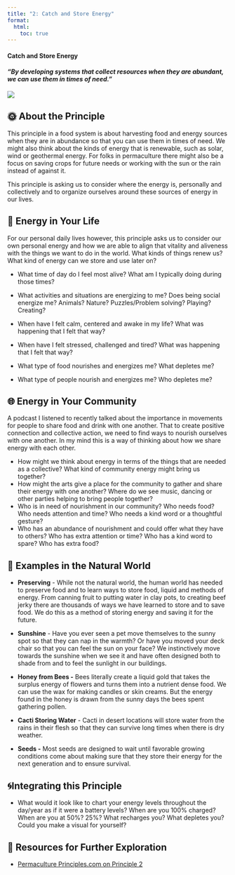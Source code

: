 ```yaml
---
title: "2: Catch and Store Energy"
format:
  html:
    toc: true
---
```


#### Catch and Store Energy

#### *"By developing systems that collect resources when they are abundant, we can use them in times of need."*

[![](images/laura-gilchrist-hXQUhAscZhc-unsplash.jpg)](Photo by <a href="https://unsplash.com/@lauragilchristedu?utm_content=creditCopyText&utm_medium=referral&utm_source=unsplash">Laura Gilchrist</a> on <a href="https://unsplash.com/photos/people-standing-near-sunflower-field-hXQUhAscZhc?utm_content=creditCopyText&utm_medium=referral&utm_source=unsplash">Unsplash</a>)

## 🌞 About the Principle

This principle in a food system is about harvesting food and energy sources when they are in abundance so that you can use them in times of need. We might also think about the kinds of energy that is renewable, such as solar, wind or geothermal energy. For folks in permaculture there might also be a focus on saving crops for future needs or working with the sun or the rain instead of against it.

This principle is asking us to consider where the energy is, personally and collectively and to organize ourselves around these sources of energy in our lives.

## 🌱 Energy in Your Life

For our personal daily lives however, this principle asks us to consider our own personal energy and how we are able to align that vitality and aliveness with the things we want to do in the world. What kinds of things renew us? What kind of energy can we store and use later on?

-   What time of day do I feel most alive? What am I typically doing during those times?

-   What activities and situations are energizing to me? Does being social energize me? Animals? Nature? Puzzles/Problem solving? Playing? Creating?

-   When have I felt calm, centered and awake in my life? What was happening that I felt that way?

-   When have I felt stressed, challenged and tired? What was happening that I felt that way?

-   What type of food nourishes and energizes me? What depletes me?

-   What type of people nourish and energizes me? Who depletes me?

## 🌐 Energy in Your Community

A podcast I listened to recently talked about the importance in movements for people to share food and drink with one another. That to create positive connection and collective action, we need to find ways to nourish ourselves with one another. In my mind this is a way of thinking about how we share energy with each other.

-   How might we think about energy in terms of the things that are needed as a collective? What kind of community energy might bring us together?
-   How might the arts give a place for the community to gather and share their energy with one another? Where do we see music, dancing or other parties helping to bring people together?
-   Who is in need of nourishment in our community? Who needs food? Who needs attention and time? Who needs a kind word or a thoughtful gesture?
-   Who has an abundance of nourishment and could offer what they have to others? Who has extra attention or time? Who has a kind word to spare? Who has extra food?

## 🌿 Examples in the Natural World

-   **Preserving** - While not the natural world, the human world has needed to preserve food and to learn ways to store food, liquid and methods of energy. From canning fruit to putting water in clay pots, to creating beef jerky there are thousands of ways we have learned to store and to save food. We do this as a method of storing energy and saving it for the future.

-   **Sunshine** - Have you ever seen a pet move themselves to the sunny spot so that they can nap in the warmth? Or have you moved your deck chair so that you can feel the sun on your face? We instinctively move towards the sunshine when we see it and have often designed both to shade from and to feel the sunlight in our buildings.

-   **Honey from Bees -** Bees literally create a liquid gold that takes the surplus energy of flowers and turns them into a nutrient dense food. We can use the wax for making candles or skin creams. But the energy found in the honey is drawn from the sunny days the bees spent gathering pollen.

-   **Cacti Storing Water** - Cacti in desert locations will store water from the rains in their flesh so that they can survive long times when there is dry weather.

-   **Seeds -** Most seeds are designed to wait until favorable growing conditions come about making sure that they store their energy for the next generation and to ensure survival.

## 🌀Integrating this Principle

-   What would it look like to chart your energy levels throughout the day/year as if it were a battery levels? When are you 100% charged? When are you at 50%? 25%? What recharges you? What depletes you? Could you make a visual for yourself?

## 📖 Resources for Further Exploration

-   [Permaculture Principles.com on Principle 2](https://permacultureprinciples.com/permaculture-principles/_2/)
